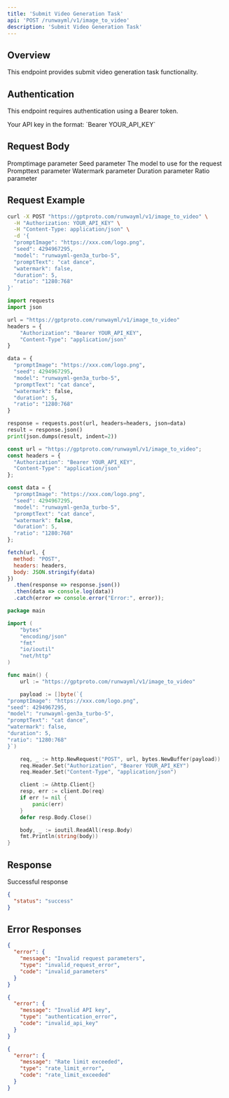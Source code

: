 ```yaml
---
title: 'Submit Video Generation Task'
api: 'POST /runwayml/v1/image_to_video'
description: 'Submit Video Generation Task'
---
```


## Overview

This endpoint provides submit video generation task functionality.

## Authentication

This endpoint requires authentication using a Bearer token.

<ParamField header="Authorization" type="string" required>
  Your API key in the format: `Bearer YOUR_API_KEY`
</ParamField>

## Request Body

<ParamField body="promptImage" type="string" >
  Promptimage parameter
</ParamField>

<ParamField body="seed" type="integer" >
  Seed parameter
</ParamField>

<ParamField body="model" type="string" required>
  The model to use for the request
</ParamField>

<ParamField body="promptText" type="string" >
  Prompttext parameter
</ParamField>

<ParamField body="watermark" type="boolean" >
  Watermark parameter
</ParamField>

<ParamField body="duration" type="integer" >
  Duration parameter
</ParamField>

<ParamField body="ratio" type="string" >
  Ratio parameter
</ParamField>

## Request Example

<CodeGroup>

```bash cURL
curl -X POST "https://gptproto.com/runwayml/v1/image_to_video" \
  -H "Authorization: YOUR_API_KEY" \
  -H "Content-Type: application/json" \
  -d '{
  "promptImage": "https://xxx.com/logo.png",
  "seed": 4294967295,
  "model": "runwayml-gen3a_turbo-5",
  "promptText": "cat dance",
  "watermark": false,
  "duration": 5,
  "ratio": "1280:768"
}'
```

```python Python
import requests
import json

url = "https://gptproto.com/runwayml/v1/image_to_video"
headers = {
    "Authorization": "Bearer YOUR_API_KEY",
    "Content-Type": "application/json"
}

data = {
  "promptImage": "https://xxx.com/logo.png",
  "seed": 4294967295,
  "model": "runwayml-gen3a_turbo-5",
  "promptText": "cat dance",
  "watermark": false,
  "duration": 5,
  "ratio": "1280:768"
}

response = requests.post(url, headers=headers, json=data)
result = response.json()
print(json.dumps(result, indent=2))
```

```javascript JavaScript
const url = "https://gptproto.com/runwayml/v1/image_to_video";
const headers = {
  "Authorization": "Bearer YOUR_API_KEY",
  "Content-Type": "application/json"
};

const data = {
  "promptImage": "https://xxx.com/logo.png",
  "seed": 4294967295,
  "model": "runwayml-gen3a_turbo-5",
  "promptText": "cat dance",
  "watermark": false,
  "duration": 5,
  "ratio": "1280:768"
};

fetch(url, {
  method: "POST",
  headers: headers,
  body: JSON.stringify(data)
})
  .then(response => response.json())
  .then(data => console.log(data))
  .catch(error => console.error("Error:", error));
```

```go Go
package main

import (
    "bytes"
    "encoding/json"
    "fmt"
    "io/ioutil"
    "net/http"
)

func main() {
    url := "https://gptproto.com/runwayml/v1/image_to_video"

    payload := []byte(`{
"promptImage": "https://xxx.com/logo.png",
"seed": 4294967295,
"model": "runwayml-gen3a_turbo-5",
"promptText": "cat dance",
"watermark": false,
"duration": 5,
"ratio": "1280:768"
}`)

    req, _ := http.NewRequest("POST", url, bytes.NewBuffer(payload))
    req.Header.Set("Authorization", "Bearer YOUR_API_KEY")
    req.Header.Set("Content-Type", "application/json")

    client := &http.Client{}
    resp, err := client.Do(req)
    if err != nil {
        panic(err)
    }
    defer resp.Body.Close()

    body, _ := ioutil.ReadAll(resp.Body)
    fmt.Println(string(body))
}
```

</CodeGroup>

## Response

<ResponseField name="Success" type="200">
  Successful response

```json
{
  "status": "success"
}
```
</ResponseField>

## Error Responses

<ResponseExample>

```json 400 - Bad Request
{
  "error": {
    "message": "Invalid request parameters",
    "type": "invalid_request_error",
    "code": "invalid_parameters"
  }
}
```

```json 401 - Unauthorized
{
  "error": {
    "message": "Invalid API key",
    "type": "authentication_error",
    "code": "invalid_api_key"
  }
}
```

```json 429 - Rate Limit Exceeded
{
  "error": {
    "message": "Rate limit exceeded",
    "type": "rate_limit_error",
    "code": "rate_limit_exceeded"
  }
}
```

</ResponseExample>

